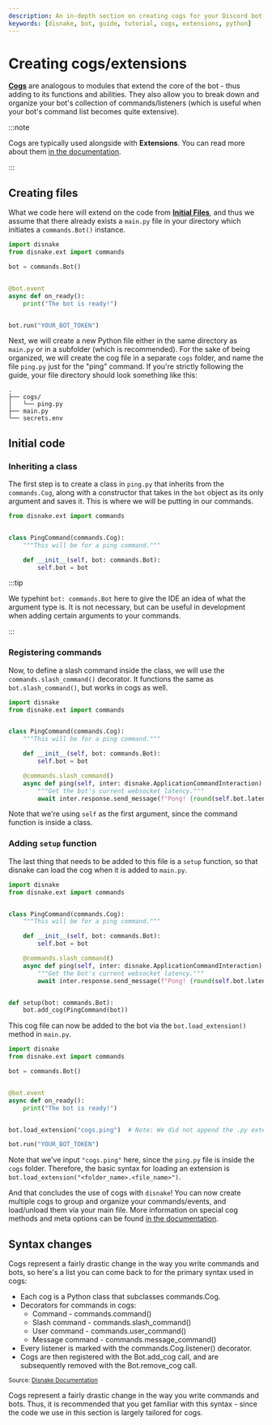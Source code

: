 ```yaml
---
description: An in-depth section on creating cogs for your Discord bot.
keywords: [disnake, bot, guide, tutorial, cogs, extensions, python]
---
```


# Creating cogs/extensions

[**Cogs**](https://docs.disnake.dev/en/stable/ext/commands/cogs.html) are analogous to modules that extend the core of
the bot - thus adding to its functions and abilities. They also allow you to break down and organize your bot's
collection of commands/listeners (which is useful when your bot's command list becomes quite extensive).

:::note

Cogs are typically used alongside with **Extensions**. You can read more about them
[in the documentation](https://docs.disnake.dev/en/stable/ext/commands/extensions.html).

:::

## Creating files

What we code here will extend on the code from [**Initial Files**](./initial-files.mdx), and thus we assume that there
already exists a `main.py` file in your directory which initiates a `commands.Bot()` instance.

```python title="main.py"
import disnake
from disnake.ext import commands

bot = commands.Bot()


@bot.event
async def on_ready():
    print("The bot is ready!")


bot.run("YOUR_BOT_TOKEN")
```

Next, we will create a new Python file either in the same directory as `main.py` or in a subfolder (which is
recommended). For the sake of being organized, we will create the cog file in a separate `cogs` folder, and name the
file `ping.py` just for the "ping" command. If you're strictly following the guide, your file directory should look
something like this:

```
.
├── cogs/
│   └── ping.py
├── main.py
└── secrets.env
```

## Initial code

### Inheriting a class

The first step is to create a class in `ping.py` that inherits from the `commands.Cog`, along with a constructor that
takes in the `bot` object as its only argument and saves it. This is where we will be putting in our commands.

```python title="ping.py"
from disnake.ext import commands


class PingCommand(commands.Cog):
    """This will be for a ping command."""

    def __init__(self, bot: commands.Bot):
        self.bot = bot
```

:::tip

We typehint `bot: commands.Bot` here to give the IDE an idea of what the argument type is. It is not necessary, but can
be useful in development when adding certain arguments to your commands.

:::

### Registering commands

Now, to define a slash command inside the class, we will use the `commands.slash_command()` decorator. It functions the same as
`bot.slash_command()`, but works in cogs as well.

```python title="ping.py" {10-13}
import disnake
from disnake.ext import commands


class PingCommand(commands.Cog):
    """This will be for a ping command."""

    def __init__(self, bot: commands.Bot):
        self.bot = bot

    @commands.slash_command()
    async def ping(self, inter: disnake.ApplicationCommandInteraction):
        """Get the bot's current websocket latency."""
        await inter.response.send_message(f"Pong! {round(self.bot.latency * 1000)}ms")
```

Note that we're using `self` as the first argument, since the command function is inside a class.

### Adding `setup` function

The last thing that needs to be added to this file is a `setup` function, so that disnake can load the cog when it is
added to `main.py`.

```python title="ping.py" {16,17}
import disnake
from disnake.ext import commands


class PingCommand(commands.Cog):
    """This will be for a ping command."""

    def __init__(self, bot: commands.Bot):
        self.bot = bot

    @commands.slash_command()
    async def ping(self, inter: disnake.ApplicationCommandInteraction):
        """Get the bot's current websocket latency."""
        await inter.response.send_message(f"Pong! {round(self.bot.latency * 1000)}ms")


def setup(bot: commands.Bot):
    bot.add_cog(PingCommand(bot))
```

This cog file can now be added to the bot via the `bot.load_extension()` method in `main.py`.

```python title="main.py"
import disnake
from disnake.ext import commands

bot = commands.Bot()


@bot.event
async def on_ready():
    print("The bot is ready!")


bot.load_extension("cogs.ping")  # Note: We did not append the .py extension.

bot.run("YOUR_BOT_TOKEN")
```

Note that we've input `"cogs.ping"` here, since the `ping.py` file is inside the `cogs` folder. Therefore, the basic
syntax for loading an extension is `bot.load_extension("<folder_name>.<file_name>")`.

And that concludes the use of cogs with `disnake`! You can now create multiple cogs to group and organize your
commands/events, and load/unload them via your main file. More information on special cog methods and meta options can
be found [in the documentation](https://docs.disnake.dev/en/stable/ext/commands/cogs.html).

## Syntax changes

Cogs represent a fairly drastic change in the way you write commands and bots, so here's a list you can come back to for
the primary syntax used in cogs:

-   Each cog is a Python class that subclasses <DocsLink ext="commands" reference="disnake.ext.commands.Cog">commands.Cog</DocsLink>.
-   Decorators for commands in cogs:
    -   Command - <DocsLink ext="commands" reference="disnake.ext.commands.command">commands.command()</DocsLink>
    -   Slash command - <DocsLink ext="commands" reference="disnake.ext.commands.slash_command">commands.slash_command()</DocsLink>
    -   User command - <DocsLink ext="commands" reference="disnake.ext.commands.user_command">commands.user_command()</DocsLink>
    -   Message command - <DocsLink ext="commands" reference="disnake.ext.commands.message_command">commands.message_command()</DocsLink>
-   Every listener is marked with the <DocsLink ext="commands" reference="disnake.ext.commands.Cog.listener">commands.Cog.listener()</DocsLink> decorator.
-   Cogs are then registered with the <DocsLink ext="commands" reference="disnake.ext.commands.Bot.add_cog">Bot.add_cog</DocsLink> call, and are subsequently removed with the <DocsLink ext="commands" reference="disnake.ext.commands.Bot.remove_cog">Bot.remove_cog</DocsLink> call.

<sup>
	Source: <a href="https://docs.disnake.dev/en/stable/ext/commands/cogs.html">Disnake Documentation</a>
</sup>

Cogs represent a fairly drastic change in the way you write commands and bots. Thus, it is recommended that you get
familiar with this syntax - since the code we use in this section is largely tailored for cogs.

